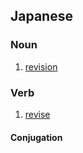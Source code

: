 ==Japanese==
{{ja-kanjitab|更|訂}}

===Noun===
{{ja-noun|こうてい}}

# [[revision]]

===Verb===
{{ja-verb-suru|k|hira=こうてい|rom=kōtei}}

# [[revise]]

====Conjugation====
{{ja-suru|更訂|こうてい|kōtei}}